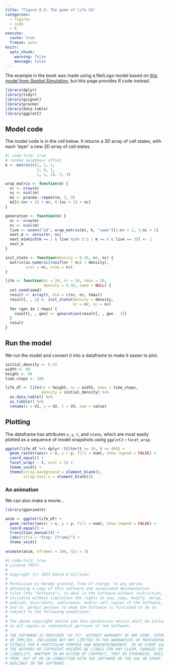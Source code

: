 ```yaml
---
title: "Figure 8.3: The game of life CA"
categories: 
  - figures
  - code
  - R
execute: 
  cache: true
  freeze: auto
knitr:
  opts_chunk: 
    warning: false
    message: false
---
```


The example in the book was made using a NetLogo model based on [this model from _Spatial Simulation_](https://dosull.github.io/pattern-and-process/chapter-1/1.1.html), but this page provides _R_ code instead.

```r
library(dplyr)
library(tidyr)
library(gsignal)
library(pracma)
library(data.table)
library(ggplot2)
```

## Model code
The model code is in the cell below. It returns a 3D array of cell states, with each 'layer' a new 2D array of cell states.

```r
#| code-fold: true
# random neighbour offset
k <- matrix(c(1, 1, 1,
              1, 0, 1,
              1, 1, 1), 3, 3)

wrap_matrix <- function(m) {
  nr <- nrow(m)
  nc <- ncol(m)
  m2 <- pracma::repmat(m, 3, 3)
  m2[0:(nr + 1) + nr, 0:(nc + 1) + nc]
}

generation <- function(m) {
  nr <- nrow(m)
  nc <- ncol(m)
  live <- wconv("2d", wrap_matrix(m), k, "same")[1:nr + 1, 1:nc + 1]
  next_m <- zeros(nr, nc)
  next_m[which(m == 1 & live %in% 2:3 | m == 0 & live == 3)] <- 1
  next_m
}

init_state <- function(density = 0.35, nr, nc) {
  matrix(as.numeric(runif(nr * nc) < density),
         ncol = nc, nrow = nr)
}

life <- function(nc = 20, nr = 20, tmax = 20, 
                 density = 0.35, seed = NULL) {
  set.seed(seed)
  result <- array(0, dim = c(nr, nc, tmax))
  result[, , 1] <- init_state(density = density, 
                              nr = nr, nc = nc)
  for (gen in 2:tmax) {
    result[, , gen] <- generation(result[, , gen - 1])
  }
  result
}
```

## Run the model
We run the model and convert it into a  dataframe to make it easier to plot.

```r
initial_density <- 0.35
width <- 50
height <- 50
time_steps <- 200

life_df <- life(nr = height, nc = width, tmax = time_steps, 
                density = initial_density) %>%
  as.data.table() %>%
  as_tibble() %>%
  rename(x = V1, y = V2, t = V3, num = value)
```

## Plotting
The dataframe has attributes `x`, `y`, `t`, and `state`, which are most easily plotted as a sequence of model snapshots using `ggplot2::facet_wrap`.

```r
ggplot(life_df %>% dplyr::filter(t >= 30, t <= 49)) + 
  geom_raster(aes(x = x, y = y, fill = num), show.legend = FALSE) + 
  coord_equal() +
  facet_wrap( ~ t, ncol = 5) +
  theme_void() + 
  theme(strip.background = element_blank(),
        strip.text.x = element_blank())
```

### An animation
We can also make a movie...

```r
library(gganimate)

anim <- ggplot(life_df) + 
  geom_raster(aes(x = x, y = y, fill = num), show.legend = FALSE) + 
  coord_equal() +
  transition_manual(t) + 
  labs(title = "Step: {frame}") +
  theme_void()
        
animate(anim, nframes = 100, fps = 5)
```

```r
#| code-fold: true
# License (MIT)
#
# Copyright (c) 2023 David O'Sullivan
#
# Permission is hereby granted, free of charge, to any person
# obtaining a copy of this software and associated documentation
# files (the "Software"), to deal in the Software without restriction,
# including without limitation the rights to use, copy, modify, merge,
# publish, distribute, sublicense, and/or sell copies of the Software,
# and to  permit persons to whom the Software is furnished to do so,
# subject to the following conditions:
#
# The above copyright notice and this permission notice shall be included
# in all copies or substantial portions of the Software.
#
# THE SOFTWARE IS PROVIDED "AS IS", WITHOUT WARRANTY OF ANY KIND, EXPRESS
# OR IMPLIED, INCLUDING BUT NOT LIMITED TO THE WARRANTIES OF MERCHANTABILITY,
# FITNESS FOR A PARTICULAR PURPOSE AND NONINFRINGEMENT. IN NO EVENT SHALL
# THE AUTHORS OR COPYRIGHT HOLDERS BE LIABLE FOR ANY CLAIM, DAMAGES OR OTHER
# LIABILITY, WHETHER IN AN ACTION OF CONTRACT, TORT OR OTHERWISE, ARISING
# FROM, OUT OF OR IN CONNECTION WITH THE SOFTWARE OR THE USE OR OTHER
# DEALINGS IN THE SOFTWARE.
```
